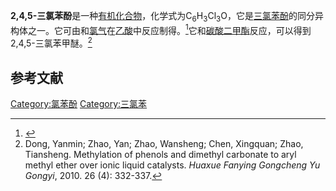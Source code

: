 {{Chembox
| ImageFile = 2,4,5-Trichlorophenol.svg
|OtherNames=Dowicide 2, Collunosol
|Section1={{Chembox Identifiers
| CASNo = 95-95-4
| CASNo_Ref = {{cascite|correct|CAS}}
| Beilstein = 607569
| ChEBI = 28520
| ChEMBL = 109095
| ChemSpiderID = 7001
| EC_number = 202-467-8
| Gmelin =  102425
| KEGG = C07101
| PubChem = 7271
| RTECS = SN1400000
| UNNumber = 2020
| UNII = 32526637PN
| StdInChI=1S/C6H3Cl3O/c7-3-1-5(9)6(10)2-4(3)8/h1-2,10H
| StdInChIKey = LHJGJYXLEPZJPM-UHFFFAOYSA-N
| SMILES = C1=C(C(=CC(=C1Cl)Cl)Cl)O
 }}
|Section2={{Chembox Properties
| C=6|H=3|Cl=3|O=1
| MeltingPt = {{convert|69|C|K}}<ref name=SRC>"PhysProp" data were obtained from Syracuse Research Corporation of Syracuse, New York (US). Retrieved from SciFinder. [2020-12-03].</ref>
| BoilingPt = {{convert|247|C|K}}<ref name=SRC />
 }}
|Section7={{Chembox Hazards
| GHSPictograms = {{GHS07}}{{GHS09}}
| GHSSignalWord = 警告
| HPhrases = {{H-phrases|302|315|319|400|410}}
| PPhrases = {{P-phrases|264|270|273|280|301+312|302+352|305+351+338|321|330|332+313|337+313|362|391|501}}
| FlashPt = {{convert|133|C|K}}（cc）
 }}
|Section8={{Chembox Related
| OtherCompounds = [[2,4-Dichlorophenol|2,4-Dichlorophenol]], [[1,2,4-Trichlorobenzene|1,2,4-Trichlorobenzene]], [[2,4,6-Trichlorophenol|2,4,6-Trichlorophenol]]
 }}
}}
'''2,4,5-三氯苯酚'''是一种[[有机化合物|有机化合物]]，化学式为C<sub>6</sub>H<sub>3</sub>Cl<sub>3</sub>O，它是[[三氯苯酚|三氯苯酚]]的同分异构体之一。它可由{{link-fi|2,5-二氯苯酚|2,5-dikloorifenoli}}和[[氯气|氯气]]在[[乙酸|乙酸]]中反应制得。<ref>{{cite journal|journal=Journal of the American Chemical Society|volume=74|issue=15|language=en|issn=0002-7863|date=1952-08|pages=3890–3891|doi=10.1021/ja01135a052|url=https://pubs.acs.org/doi/abs/10.1021/ja01135a052|title=The Preparation of 2,4,5-Trichlorophenoxyacetic Acid (2,4,5-T)|accessdate=2020-12-03|author=Alexander Galat}}</ref>它和[[碳酸二甲酯|碳酸二甲酯]]反应，可以得到2,4,5-三氯苯甲醚。<ref>Dong, Yanmin; Zhao, Yan; Zhao, Wansheng; Chen, Xingquan; Zhao, Tiansheng. Methylation of phenols and dimethyl carbonate to aryl methyl ether over ionic liquid catalysts. ''Huaxue Fanying Gongcheng Yu Gongyi'', 2010. 26 (4): 332-337.</ref>

==参考文献==
{{reflist}}

[[Category:氯苯酚|Category:氯苯酚]]
[[Category:三氯苯|Category:三氯苯]]